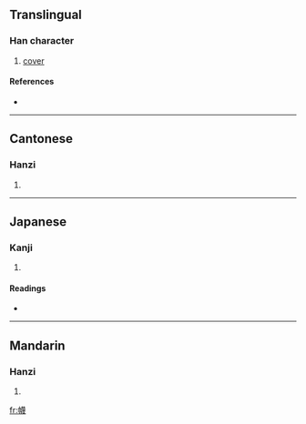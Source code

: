 ==Translingual==

===Han character===
{{Han char|rn=50|rad=巾|as=15|sn=18|four=4425<sub>3</sub>|canj=中月廿田戈 (LBTWI)}}

# [[cover]]

====References====
* {{Han ref|kx=0338.030|dkj=09133|dj=0644.340|hdz=10757.030|uh=5E6D|ud=24173|bh=EFC5|bd=61381}}

----

==Cantonese==

===Hanzi===
{{yue-hanzi|jyut=|y=mik6}}

# {{defn|Cantonese}}

----

==Japanese==

===Kanji===
{{ja-kanji|grade=|rs=巾15}}

# {{defn|Japanese}}

====Readings====
* {{ja-readings|on=[[べつ]] (betsu), [[めち]] (mechi), [[ばつ]] (batsu), [[まち]] (machi)|kun=[[おほひ]] (ohohi)}}

----

==Mandarin==

===Hanzi===
{{cmn-hanzi|pin=[[gàn]] ([[gan4]]), [[hán]] ([[han2]]), [[miè]] ([[mie4]])|wg=kan<sup>4</sup>, han<sup>2</sup>, mieh<sup>4</sup>}}

# {{defn|Mandarin}}

[[fr:幭]]